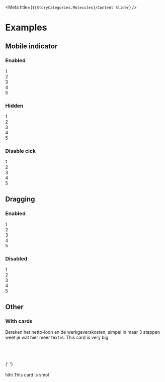
<Meta title={`${StoryCategories.Molecules}/Content Slider`} />

<Readme />

# Examples

## Mobile indicator

### Enabled

<Canvas>
    <div class="p-4 py-16 bg-mystic">
        <p-content-slider>
            <div class="h-16 bg-indigo flex items-center justify-center text-white">
                1
            </div>
            <div class="h-16 bg-indigo flex items-center justify-center text-white">
                2
            </div>
            <div class="h-16 bg-indigo flex items-center justify-center text-white">
                3
            </div>
            <div class="h-16 bg-indigo flex items-center justify-center text-white">
                4
            </div>
            <div class="h-16 bg-indigo flex items-center justify-center text-white">
                5
            </div>
        </p-content-slider>
    </div>
</Canvas>

### Hidden

<Canvas>
    <div class="p-4 py-16 bg-mystic">
        <p-content-slider hide-mobile-indicator>
            <div class="h-16 bg-indigo flex items-center justify-center text-white">
                1
            </div>
            <div class="h-16 bg-indigo flex items-center justify-center text-white">
                2
            </div>
            <div class="h-16 bg-indigo flex items-center justify-center text-white">
                3
            </div>
            <div class="h-16 bg-indigo flex items-center justify-center text-white">
                4
            </div>
            <div class="h-16 bg-indigo flex items-center justify-center text-white">
                5
            </div>
        </p-content-slider>
    </div>
</Canvas>

### Disable cick

<Canvas>
    <div class="p-4 py-16 bg-mystic">
        <p-content-slider disable-indicator-click>
            <div class="h-16 bg-indigo flex items-center justify-center text-white">
                1
            </div>
            <div class="h-16 bg-indigo flex items-center justify-center text-white">
                2
            </div>
            <div class="h-16 bg-indigo flex items-center justify-center text-white">
                3
            </div>
            <div class="h-16 bg-indigo flex items-center justify-center text-white">
                4
            </div>
            <div class="h-16 bg-indigo flex items-center justify-center text-white">
                5
            </div>
        </p-content-slider>
    </div>
</Canvas>

## Dragging

### Enabled

<Canvas>
    <div class="p-4 py-16 bg-mystic">
        <p-content-slider>
            <div class="h-16 bg-indigo flex items-center justify-center text-white">
                1
            </div>
            <div class="h-16 bg-indigo flex items-center justify-center text-white">
                2
            </div>
            <div class="h-16 bg-indigo flex items-center justify-center text-white">
                3
            </div>
            <div class="h-16 bg-indigo flex items-center justify-center text-white">
                4
            </div>
            <div class="h-16 bg-indigo flex items-center justify-center text-white">
                5
            </div>
        </p-content-slider>
    </div>
</Canvas>

### Disabled

<Canvas>
    <div class="p-4 py-16 bg-mystic">
        <p-content-slider disable-drag>
            <div class="h-16 bg-indigo flex items-center justify-center text-white">
                1
            </div>
            <div class="h-16 bg-indigo flex items-center justify-center text-white">
                2
            </div>
            <div class="h-16 bg-indigo flex items-center justify-center text-white">
                3
            </div>
            <div class="h-16 bg-indigo flex items-center justify-center text-white">
                4
            </div>
            <div class="h-16 bg-indigo flex items-center justify-center text-white">
                5
            </div>
        </p-content-slider>
    </div>
</Canvas>

## Other

### With cards

<Canvas>
    <div class="p-12 py-16 bg-mystic">
        <p-content-slider>
            <p-card-container>
                <p-card-header header="Header"></p-card-header>
                <p-card-body>
                    Bereken het netto-loon en de werkgeverskosten, simpel in
                    maar 3 stappen weet je wat hier meer text is.
                </p-card-body>
            </p-card-container>
            <p-card-container>
                <p-card-header header="Header"></p-card-header>
                <p-card-body>
                    This card is very big <br /> <br /> <br /> <br /> <br />{' '}
                    <br /> <br /> hihi
                </p-card-body>
            </p-card-container>
            <p-card-container>
                <p-card-header header="Header"></p-card-header>
                <p-card-body>This card is smol</p-card-body>
            </p-card-container>
        </p-content-slider>
    </div>
</Canvas>
